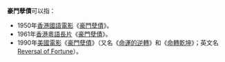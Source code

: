 '''豪門孽債'''可以指：
*1950年[[香港|香港]][[國語電影|國語電影]]《[[豪門孽債_(1950年電影)|豪門孽債]]》。
*1961年[[香港|香港]][[粵語長片|粵語長片]]《[[豪門孽債_(1961年電影)|豪門孽債]]》。
*1990年[[美國電影|美國電影]]《[[豪門孽債_(美國電影)|豪門孽債]]》（又名《[[命運的逆轉|命運的逆轉]]》和《[[命轉乾坤_(電影)|命轉乾坤]]》；英文名[[w:en:Reversal_of_Fortune|Reversal of Fortune]]）。
{{disambig|Cat=四字作品消歧義}}